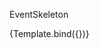 
<Meta title="ui/EventSkeleton" component={EventSkeleton} />


EventSkeleton

<Canvas>
    <Story
        name="EventSkeleton"
        parameters={{
            backgrounds: { default: 'white' }
        }}
    >
        {Template.bind({})}
    </Story>
</Canvas>